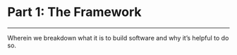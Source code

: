 # Part 1: The Framework {#part1 -}

---

Wherein we breakdown what it is to build software and why it's helpful to do so.